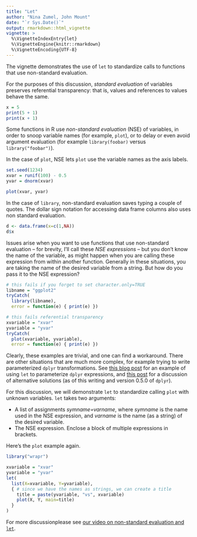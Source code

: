 ```yaml
---
title: "Let"
author: "Nina Zumel, John Mount"
date: "`r Sys.Date()`"
output: rmarkdown::html_vignette
vignette: >
  %\VignetteIndexEntry{let}
  %\VignetteEngine{knitr::rmarkdown}
  %\VignetteEncoding{UTF-8}
---
```


The vignette demonstrates the use of `let` to standardize calls to functions that use non-standard evaluation.

For the purposes of this discussion, *standard evaluation* of variables preserves referential transparency: that is, values and references to values behave the same.

```r
x = 5
print(5 + 1)
print(x + 1)
```

Some functions in R use *non-standard evaluation* (NSE) of variables, in order to snoop variable names (for example, `plot`), or to delay or even avoid argument evaluation (for example `library(foobar)` versus `library("foobar")`).

In the case of `plot`, NSE lets `plot` use the variable names as the axis labels.

```r
set.seed(1234)
xvar = runif(100) - 0.5
yvar = dnorm(xvar)

plot(xvar, yvar) 
```

In the case of `library`, non-standard evaluation saves typing a couple of quotes. The dollar sign notation for accessing data frame columns also uses non standard evaluation.
```r
d <- data.frame(x=c(1,NA))
d$x
```

Issues arise when you want to use functions that use non-standard evaluation -- for brevity, I'll call these *NSE expressions* --  but you don't know the name of the variable, as might happen when you are calling these expression from within another function. Generally in these situations, you are taking the name of the desired variable from a string. But how do you pass it to the NSE expression?

```r
# this fails if you forget to set character.only=TRUE
libname = "ggplot2"
tryCatch(
  library(libname),
  error = function(e) { print(e) })

# this fails referential transparency
xvariable = "xvar"
yvariable = "yvar"
tryCatch(
  plot(xvariable, yvariable),
  error = function(e) { print(e) })
```

Clearly, these examples are trivial, and one can find a workaround. There are other situations that are much more complex, for example trying to write parameterized `dplyr` transformations. See [this blog post](http://www.win-vector.com/blog/2016/12/using-replyrlet-to-parameterize-dplyr-expressions/) for an example of using `let` to parameterize `dplyr` expressions, and [this post](http://www.win-vector.com/blog/2016/12/comparative-examples-using-replyrlet/) for a discussion of alternative solutions (as of this writing and version 0.5.0 of `dplyr`).

For this discussion, we will demonstrate `let` to standardize calling `plot` with unknown variables.
`let` takes two arguments:

 * A list of assignments *symname=varname*, where *symname* is the name used in the NSE expression, and *varname* is the name (as a string) of the desired variable. 
 * The NSE expression. Enclose a block of multiple expressions in brackets.
 
 Here's the `plot` example again.

```r
library("wrapr")

xvariable = "xvar"
yvariable = "yvar"
let(
  list(X=xvariable, Y=yvariable),
  { # since we have the names as strings, we can create a title
    title = paste(yvariable, "vs", xvariable)
    plot(X, Y, main=title)
  }
)
```

For more discussionplease see [our video on non-standard evaluation and `let`](https://youtu.be/iKLGxzzm9Hk?list=PLAKBwakacHbQp_Z66asDnjn-0qttTO-o9).

